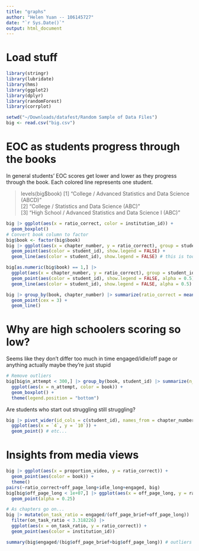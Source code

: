 ```yaml
---
title: "graphs"
author: "Helen Yuan -- 106145727"
date: "`r Sys.Date()`"
output: html_document
---
```


# Load stuff
```r
library(stringr)
library(lubridate)
library(hms)
library(ggplot2)
library(dplyr)
library(randomForest)
library(corrplot)

setwd("~/Downloads/datafest/Random Sample of Data Files")
big <- read.csv("big.csv")
```

# EOC as students progress through the books
In general students' EOC scores get lower and lower as they progress through the 
book. Each colored line represents one student.

> levels(big$book)
[1] "College / Advanced Statistics and Data Science (ABCD)"     
[2] "College / Statistics and Data Science (ABC)"               
[3] "High School / Advanced Statistics and Data Science I (ABC)"

```r
big |> ggplot(aes(x = ratio_correct, color = institution_id)) +
  geom_boxplot()
# Convert book column to factor
big$book <- factor(big$book)
big |> ggplot(aes(x = chapter_number, y = ratio_correct), group = student_id) +
  geom_point(aes(color = student_id), show.legend = FALSE) +
  geom_line(aes(color = student_id), show.legend = FALSE) # this is too cluttered

big[as.numeric(big$book) == 1,] |> 
  ggplot(aes(x = chapter_number, y = ratio_correct), group = student_id) +
  geom_point(aes(color = student_id), show.legend = FALSE, alpha = 0.5) +
  geom_line(aes(color = student_id), show.legend = FALSE, alpha = 0.5) 

big |> group_by(book, chapter_number) |> summarize(ratio_correct = mean(ratio_correct, na.rm = TRUE)) |> ggplot(aes(x = chapter_number, y = ratio_correct, color = book)) +
  geom_point(cex = 3) +
  geom_line()
```
# Why are high schoolers scoring so low?
Seems like they don't differ too much in time engaged/idle/off page or anything
actually maybe they're just stupid

```r
# Remove outliers 
big[big$n_attempt < 300,] |> group_by(book, student_id) |> summarize(n_attempt = mean(n_attempt, na.rm = TRUE), ratio_correct = mean(ratio_correct, na.rm = TRUE)) |> 
  ggplot(aes(x = n_attempt, color = book)) +
  geom_boxplot() +
  theme(legend.position = "bottom")
```
Are students who start out struggling still struggling?

```r
big |> pivot_wider(id_cols = c(student_id), names_from = chapter_number, values_from = ratio_correct) |> 
  ggplot(aes(x = `4`, y = `10`)) +
  geom_point() # etc...
```
# Insights from media views
```r
big |> ggplot(aes(x = proportion_video, y = ratio_correct)) + 
  geom_point(aes(color = book)) +
  theme()
pairs(~ratio_correct+off_page_long+idle_long+engaged, big)
big[big$off_page_long < 1e+07,] |> ggplot(aes(x = off_page_long, y = ratio_correct)) +
  geom_point(alpha = 0.25)

# As chapters go on...
big |> mutate(on_task_ratio = engaged/(off_page_brief+off_page_long)) |> 
  filter(on_task_ratio < 3.318226) |> 
  ggplot(aes(x = on_task_ratio, y = ratio_correct)) +
  geom_point(aes(color = institution_id))

summary(big$engaged/(big$off_page_brief+big$off_page_long)) # outliers at 3.318226
```
